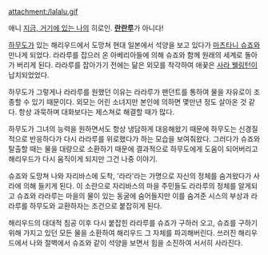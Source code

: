 attachment:/lalalu.gif

애니 [[지금, 거기에 있는 나]]의 히로인. '''[[란란루]]'''가 아니다!

[[하무도]]가 있는 해리우드에서 도망쳐 현대 일본에서 석양을 보고 있다가 [[마츠타니 슈죠]]와 만나게 되었다. 라라루를 잡으러 온 아베리아들에 의해 슈죠와 함께 원래의 세계로 돌아가 버리게 된다. 라라루를 잡아가기 전에는 닮은 외모를 착각하여 애꿎은 [[사라 웰링턴]]이 납치되었었다.

하무도가 그렇게나 라라루를 원했던 이유는 라라루가 팬던트를 통하여 물을 자유로이 조종할 수 있기 때문이다. 외모는 어린 소녀지만 본인에 의하면 몇만년 정도 살아온 것 같다. 항상 과묵하며 대화보다는 제스쳐로 해결할 때가 많다.

하무도가 그녀의 능력을 원하면서도 항상 냉담하게 대응해왔기 때문에 하무도는 신경질적으로 반응하다가 다시 라라루를 위로했다가 하는 모습을 보여줘왔다. 그러다가 슈죠와 탈출할 때는 물을 대량으로 소환하기 때문에 결과적으로 하무도에게 도움이 되어버리고 해리우드가 다시 움직이게 되지만 그건 나중 이야기.

슈죠와 도망쳐 나와 자리바스에 도착, '라라'라는 가명으로 자신의 정체를 숨겨왔다가 사라에 의해 들키게 된다. 이 소란으로 자리바스의 마을 주민들도 라라루의 정체를 알게되고 슈죠와 라라루는 마을의 물이 있는 동굴에 숨어들지만 이를 숨겨준 시스의 부상과 라라루를 하무도와 교환하자는 조건으로 붙잡히게 된다.  

해리우드의 대대적 침공 이후 다시 붙잡힌 라라루를 슈죠가 구하러 오고, 슈죠를 구하기 위해 가지고 있던 모든 물을 소환하여 해리우드 그 자체를 파괴해버린다. 쓰러진 해리우드에서 나와 절벽에서 슈죠와 같이 석양을 보면서 힘을 소진하여 서서히 사라진다.
